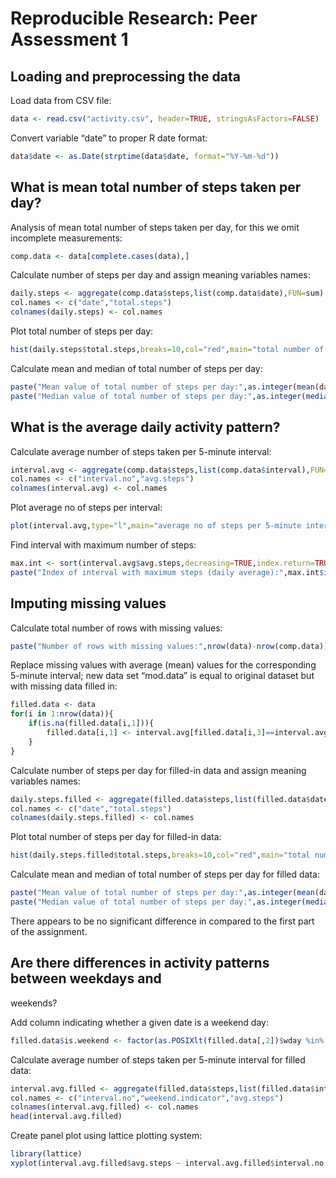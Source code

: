 # Reproducible Research: Peer Assessment 1

## Loading and preprocessing the data

Load data from CSV file:
```r
data <- read.csv("activity.csv", header=TRUE, stringsAsFactors=FALSE)
```

Convert variable "date" to proper R date format:
```r
data$date <- as.Date(strptime(data$date, format="%Y-%m-%d"))
```

## What is mean total number of steps taken per day?

Analysis of mean total number of steps taken per day, for this we omit
incomplete measurements:
```r
comp.data <- data[complete.cases(data),]
```

Calculate number of steps per day and assign meaning variables names:
```r
daily.steps <- aggregate(comp.data$steps,list(comp.data$date),FUN=sum)
col.names <- c("date","total.steps")
colnames(daily.steps) <- col.names
```

Plot total number of steps per day:
```r
hist(daily.steps$total.steps,breaks=10,col="red",main="total number of steps per day",xlab="number of steps per day",ylab="frequency")
```

Calculate mean and median of total number of steps per day:
```r
paste("Mean value of total number of steps per day:",as.integer(mean(daily.steps$total.steps)))
paste("Median value of total number of steps per day:",as.integer(median(daily.steps$total.steps)))
```

## What is the average daily activity pattern?

Calculate average number of steps taken per 5-minute interval:
```r
interval.avg <- aggregate(comp.data$steps,list(comp.data$interval),FUN=mean,na.omit=TRUE)
col.names <- c("interval.no","avg.steps")
colnames(interval.avg) <- col.names
```

Plot average no of steps per interval:
```r
plot(interval.avg,type="l",main="average no of steps per 5-minute interval",xlab="interval number","average no of steps")
```

Find interval with maximum number of steps:
```r
max.int <- sort(interval.avg$avg.steps,decreasing=TRUE,index.return=TRUE)
paste("Index of interval with maximum steps (daily average):",max.int$ix[1])
```

## Imputing missing values

Calculate total number of rows with missing values:
```r
paste("Number of rows with missing values:",nrow(data)-nrow(comp.data))
```

Replace missing values with average (mean) values for the corresponding
5-minute interval; new data set "mod.data" is equal to original dataset
but with missing data filled in:
```r
filled.data <- data
for(i in 1:nrow(data)){
    if(is.na(filled.data[i,1])){
        filled.data[i,1] <- interval.avg[filled.data[i,3]==interval.avg$interval.no,2]
    }
}
```

Calculate number of steps per day for filled-in data and assign meaning variables names:
```r
daily.steps.filled <- aggregate(filled.data$steps,list(filled.data$date),FUN=sum)
col.names <- c("date","total.steps")
colnames(daily.steps.filled) <- col.names
```

Plot total number of steps per day for filled-in data:
```r
hist(daily.steps.filled$total.steps,breaks=10,col="red",main="total number of steps per day for filled data",xlab="number of steps per day",ylab="frequency")
```

Calculate mean and median of total number of steps per day for filled data:
```r
paste("Mean value of total number of steps per day:",as.integer(mean(daily.steps.filled$total.steps)))
paste("Median value of total number of steps per day:",as.integer(median(daily.steps.filled$total.steps)))
```

There appears to be no significant difference in compared to the
first part of the assignment.

## Are there differences in activity patterns between weekdays and
weekends?

Add column indicating whether a given date is a weekend day:
```r
filled.data$is.weekend <- factor(as.POSIXlt(filled.data[,2])$wday %in% c(0,6), levels=c("TRUE","FALSE"),labels=c("weekend","weekday"))
```

Calculate average number of steps taken per 5-minute interval for filled data:
```r
interval.avg.filled <- aggregate(filled.data$steps,list(filled.data$interval,filled.data$is.weekend),FUN=mean,na.omit=TRUE)
col.names <- c("interval.no","weekend.indicator","avg.steps")
colnames(interval.avg.filled) <- col.names
head(interval.avg.filled)
```

Create panel plot using lattice plotting system:
```r
library(lattice)
xyplot(interval.avg.filled$avg.steps ~ interval.avg.filled$interval.no | interval.avg.filled$weekend.indicator,xlab="interval number",ylab="average number of steps per 5-minute interval",layout=c(1,2),type="l")
```
